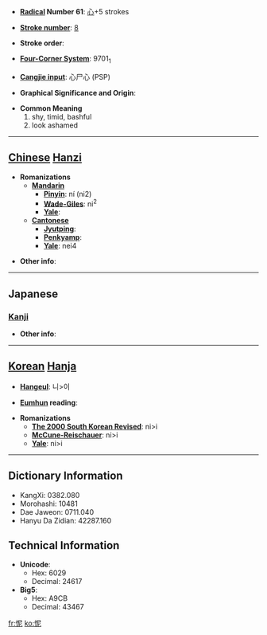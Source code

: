 * '''[[Wiktionary:Chinese radical index| Radical]] Number 61''': [[Wiktionary:Chinese radical index 心|心]]+5 strokes

* '''[[Wiktionary:Chinese total strokes index|Stroke number]]''': [[Wiktionary:Chinese total strokes index 8|8]]

* '''Stroke order''': 

* '''[[Wiktionary:Chinese four corner index|Four-Corner System]]''': 9701<sub>1</sub>

* '''[[Wiktionary:Chinese Cangjie index|Cangjie input]]''': 心尸心 (PSP)

* '''Graphical Significance and Origin''': 

* '''Common Meaning'''
*#shy, timid, bashful
*# look ashamed


----

== [[Chinese]] [[Hanzi]] ==

* '''Romanizations'''
** '''[[Mandarin]]'''
*** '''[[Pinyin]]''': ní (ni2)
*** '''[[Wade-Giles]]''': ni<sup>2</sup>
*** '''[[Yale]]''': 
** '''[[Cantonese]]'''
*** '''[[Jyutping]]''':
*** '''[[Penkyamp]]''': 
*** '''[[Yale]]''': nei4

* '''Other info''': 

----

==Japanese==
===[[Kanji]]===
{{kanji|on readings=[[じ]] (ji), [[でい]] (dei), [[に]] (ni)
|kun readings=[[はず]] (hazu)
}}

* '''Other info''':  

----

== [[Korean]] [[Hanja]] ==

* '''[[Hangeul]]''': 니>이

* '''[[Eumhun]] reading''': 

* '''Romanizations'''
** '''[[The 2000 South Korean Revised Romanization|The 2000 South Korean Revised]]''': ni>i
** '''[[McCune-Reischauer]]''': ni>i
** '''[[Yale]]''': ni>i

----

== Dictionary Information ==

* KangXi: 0382.080
* Morohashi: 10481
* Dae Jaweon: 0711.040
* Hanyu Da Zidian: 42287.160

== Technical Information ==

* '''Unicode''':
** Hex: 6029
** Decimal: 24617
* '''Big5''':
** Hex: A9CB
** Decimal: 43467

[[fr:怩]]
[[ko:怩]]